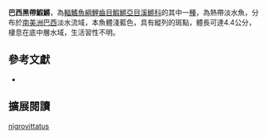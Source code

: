 {{Speciesbox
| name = 巴西黑帶鰕鱂 
| status = NE
| status_system = IUCN3.1
| image = 
| image_width = 250px
| genus = Cynopoecilus
| species = nigrovittatus
| authority = [[Costa|Costa]], 2002
| synonyms = 
}}
'''巴西黑帶鰕鱂'''，為[[輻鰭魚綱|輻鰭魚綱]][[鯉齒目|鯉齒目]][[鰕鱂亞目|鰕鱂亞目]][[溪鱂科|溪鱂科]]的其中一[[種|種]]，為熱帶淡水魚，分布於[[南美洲|南美洲]][[巴西|巴西]]淡水流域，本魚體淺藍色，具有縱列的斑點，體長可達4.4公分，棲息在底中層水域，生活習性不明。
== 參考文獻 ==
*{{FishBase_species|genus=Cynopoecilus|species=nigrovittatus|year=2014|month=8}}

== 擴展閱讀 ==
{{refbegin}}
{{wikispecies-inline|Cynopoecilus nigrovittatus|巴西黑帶鰕鱂}}
{{refend}}
{{Taxonbar|from=Q6423396}}

[[Category:黑帶鰕鱂屬|nigrovittatus]]


{{魚類小作品}}